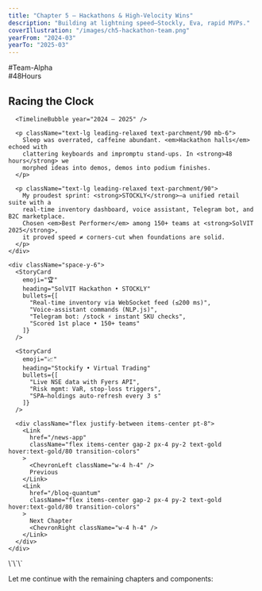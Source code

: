```yaml
---
title: "Chapter 5 – Hackathons & High-Velocity Wins"
description: "Building at lightning speed—Stockly, Eva, rapid MVPs."
coverIllustration: "/images/ch5-hackathon-team.png"
yearFrom: "2024-03"
yearTo: "2025-03"
---
```



<div className="relative min-h-screen">
  <ParallaxLayer speed={0.7} className="opacity-20">
    <div className="absolute inset-0 bg-[url('/placeholder.svg?height=800&width=1200')] opacity-20" />
  </ParallaxLayer>
  
  <ParallaxLayer speed={0.4} className="opacity-30">
    <div className="absolute top-1/4 left-1/4 px-2 py-1 bg-gold/20 rounded text-xs text-gold">#Team-Alpha</div>
    <div className="absolute bottom-1/3 right-1/4 px-2 py-1 bg-mint/20 rounded text-xs text-mint">#48Hours</div>
  </ParallaxLayer>

  <PageSpread chapterIndex={5}>
    <div className="prose prose-invert max-w-none">
      <h2 className="text-3xl font-display text-gold mb-6">Racing the Clock</h2>
      
      <TimelineBubble year="2024 – 2025" />
      
      <p className="text-lg leading-relaxed text-parchment/90 mb-6">
        Sleep was overrated, caffeine abundant. <em>Hackathon halls</em> echoed with 
        clattering keyboards and impromptu stand-ups. In <strong>48 hours</strong> we 
        morphed ideas into demos, demos into podium finishes.
      </p>

      <p className="text-lg leading-relaxed text-parchment/90">
        My proudest sprint: <strong>STOCKLY</strong>—a unified retail suite with a 
        real-time inventory dashboard, voice assistant, Telegram bot, and B2C marketplace. 
        Chosen <em>Best Performer</em> among 150+ teams at <strong>SolVIT 2025</strong>, 
        it proved speed ≠ corners-cut when foundations are solid.
      </p>
    </div>

    <div className="space-y-6">
      <StoryCard
        emoji="🏆"
        heading="SolVIT Hackathon • STOCKLY"
        bullets={[
          "Real-time inventory via WebSocket feed (≤200 ms)",
          "Voice-assistant commands (NLP.js)",
          "Telegram bot: /stock ⚡ instant SKU checks",
          "Scored 1st place • 150+ teams"
        ]}
      />
      
      <StoryCard
        emoji="📈"
        heading="Stockify • Virtual Trading"
        bullets={[
          "Live NSE data with Fyers API",
          "Risk mgmt: VaR, stop-loss triggers",
          "SPA—holdings auto-refresh every 3 s"
        ]}
      />
      
      <div className="flex justify-between items-center pt-8">
        <Link 
          href="/news-app"
          className="flex items-center gap-2 px-4 py-2 text-gold hover:text-gold/80 transition-colors"
        >
          <ChevronLeft className="w-4 h-4" />
          Previous
        </Link>
        <Link 
          href="/bloq-quantum"
          className="flex items-center gap-2 px-4 py-2 text-gold hover:text-gold/80 transition-colors"
        >
          Next Chapter
          <ChevronRight className="w-4 h-4" />
        </Link>
      </div>
    </div>
  </PageSpread>
</div>
\`\`\`

Let me continue with the remaining chapters and components:
